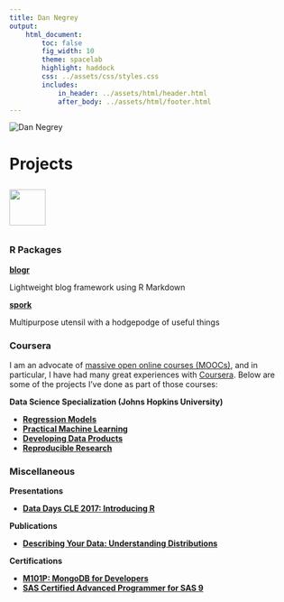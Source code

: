 ```yaml
---
title: Dan Negrey
output:
    html_document:
        toc: false
        fig_width: 10
        theme: spacelab
        highlight: haddock
        css: ../assets/css/styles.css
        includes:
            in_header: ../assets/html/header.html
            after_body: ../assets/html/footer.html
---
```


<img id="dnegrey" src="../assets/img/dnegrey.jpg" alt="Dan Negrey"/>

# Projects

<img style="width: 64px; height: 64px; margin: 10px 0 10px 0;" src="../assets/img/projects.png"/>

### R Packages

**[blogr](https://github.com/dnegrey/blogr)**

Lightweight blog framework using R Markdown

**[spork](https://github.com/dnegrey/spork)**

Multipurpose utensil with a hodgepodge of useful things

### Coursera

I am an advocate of [massive open online courses (MOOCs)](https://en.wikipedia.org/wiki/Massive_open_online_course), and in particular, I have had many great experiences with [Coursera](https://www.coursera.org/). Below are some of the projects I've done as part of those courses:

**Data Science Specialization (Johns Hopkins University)**

* **[Regression Models](https://s3.amazonaws.com/coursera-uploads/user-c6cf595c99876d33669f141e/973762/asst-4/0d9ca7c0880211e4b2a3c70a976aa8ad.pdf)**
* **[Practical Machine Learning](http://dnegrey.github.io/PML_CourseProject/writeup.html)**
* **[Developing Data Products](https://dnegrey.shinyapps.io/courseProject/)**
* **[Reproducible Research](http://rpubs.com/dnegrey/45114)**

### Miscellaneous

**Presentations**

* **[Data Days CLE 2017: Introducing R](./dataDaysCLE.html)**

**Publications**

* **[Describing Your Data: Understanding Distributions](https://www.linkedin.com/pulse/describing-your-data-understanding-distributions-dan-negrey)**

**Certifications**

* **[M101P: MongoDB for Developers](https://university.mongodb.com/courses/M101P/about)**
* **[SAS Certified Advanced Programmer for SAS 9](https://www.youracclaim.com/badges/d0c6e834-740d-48ff-ba83-601fa6c39f9a/public_url)**

\  

\  

\  
